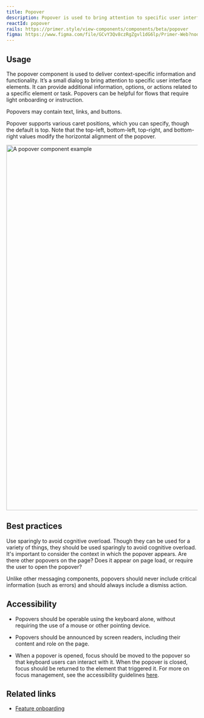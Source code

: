 ```yaml
---
title: Popover
description: Popover is used to bring attention to specific user interface elements.
reactId: popover
rails: https://primer.style/view-components/components/beta/popover
figma: https://www.figma.com/file/GCvY3Qv8czRgZgvl1dG6lp/Primer-Web?node-id=410%3A3890&t=ZTzX5Hzm5IuUl4m8-1
---
```



## Usage

The popover component is used to deliver context-specific information and functionality. It’s a small dialog to bring attention to specific user interface elements. It can provide additional information, options, or actions related to a specific element or task. Popovers can be helpful for flows that require light onboarding or instruction.

Popovers may contain text, links, and buttons. 

Popover supports various caret positions, which you can specify, though the default is top. Note that the top-left, bottom-left, top-right, and bottom-right values modify the horizontal alignment of the popover.

<img
    src="https://user-images.githubusercontent.com/586552/227022626-625dad35-47d5-46ac-ba64-3c1285a37410.png"
    role="presentation"
    width="960"
    alt="A popover component example"
/>

## Best practices

Use sparingly to avoid cognitive overload. Though they can be used for a variety of things, they should be used sparingly to avoid cognitive overload. It's important to consider the context in which the popover appears. Are there other popovers on the page? Does it appear on page load, or require the user to open the popover?

Unlike other messaging components, popovers should never include critical information (such as errors) and should always include a dismiss action.

## Accessibility

- Popovers should be operable using the keyboard alone, without requiring the use of a mouse or other pointing device.

- Popovers should be announced by screen readers, including their content and role on the page.

-  When a popover is opened, focus should be moved to the popover so that keyboard users can interact with it. When the popover is closed, focus should be returned to the element that triggered it. For more on focus management, see the accessibility guidelines [here](/guides/accessibility/focus-management).

## Related links

- [Feature onboarding](../ui-patterns/feature-onboarding)
